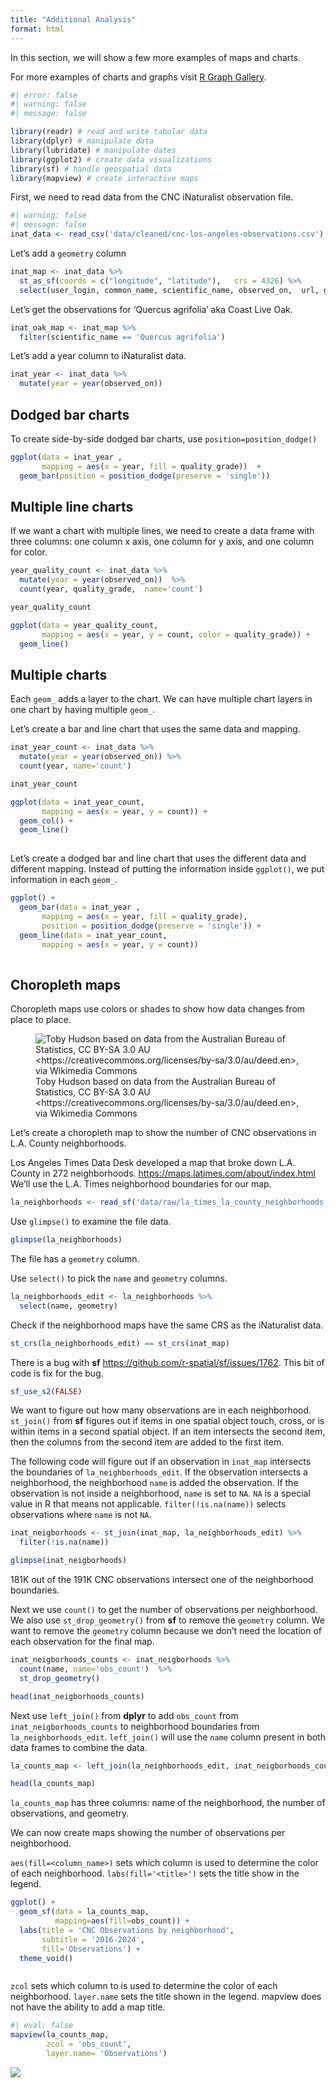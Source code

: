 ```yaml
---
title: "Additional Analysis"
format: html
---
```


In this section, we will show a few more examples of maps and charts.

For more examples of charts and graphs visit [R Graph Gallery](https://r-graph-gallery.com).

```r
#| error: false
#| warning: false
#| message: false

library(readr) # read and write tabular data
library(dplyr) # manipulate data
library(lubridate) # manipulate dates
library(ggplot2) # create data visualizations
library(sf) # handle geospatial data
library(mapview) # create interactive maps
```

First, we need to read data from the CNC iNaturalist observation file.

```r
#| warning: false
#| message: false
inat_data <- read_csv('data/cleaned/cnc-los-angeles-observations.csv')

```

Let's add a `geometry` column

```r
inat_map <- inat_data %>% 
  st_as_sf(coords = c("longitude", "latitude"),   crs = 4326) %>% 
  select(user_login, common_name, scientific_name, observed_on,  url, geometry, quality_grade)
```

Let's get the observations for 'Quercus agrifolia' aka Coast Live Oak.

```r
inat_oak_map <- inat_map %>% 
  filter(scientific_name == 'Quercus agrifolia')
```

Let's add a year column to iNaturalist data.

```r
inat_year <- inat_data %>% 
  mutate(year = year(observed_on)) 
```

## Dodged bar charts

To create side-by-side dodged bar charts, use `position=position_dodge()`

```r
ggplot(data = inat_year , 
       mapping = aes(x = year, fill = quality_grade))  +
  geom_bar(position = position_dodge(preserve = 'single'))  
```

## Multiple line charts

If we want a chart with multiple lines, we need to create a data frame with three columns: one column x axis, one column for y axis, and one column for color.

```r
year_quality_count <- inat_data %>% 
  mutate(year = year(observed_on))  %>%
  count(year, quality_grade,  name='count') 

year_quality_count
```

```r
ggplot(data = year_quality_count, 
       mapping = aes(x = year, y = count, color = quality_grade)) +
  geom_line()
```

## Multiple charts

Each `geom_` adds a layer to the chart. We can have multiple chart layers in one chart by having multiple `geom_`.

Let's create a bar and line chart that uses the same data and mapping.

```r
inat_year_count <- inat_data %>% 
  mutate(year = year(observed_on)) %>%
  count(year, name='count')  

inat_year_count
```

```r
ggplot(data = inat_year_count,
       mapping = aes(x = year, y = count)) +
  geom_col() +
  geom_line()
 
```

Let's create a dodged bar and line chart that uses the different data and different mapping. Instead of putting the information inside `ggplot()`, we put information in each `geom_`.

```r
ggplot() +
  geom_bar(data = inat_year , 
       mapping = aes(x = year, fill = quality_grade),
       position = position_dodge(preserve = 'single')) +
  geom_line(data = inat_year_count, 
       mapping = aes(x = year, y = count))
 
```

## Choropleth maps

Choropleth maps use colors or shades to show how data changes from place to place.

![Toby Hudson based on data from the Australian Bureau of Statistics, CC BY-SA 3.0 AU \<https://creativecommons.org/licenses/by-sa/3.0/au/deed.en\>, via Wikimedia Commons](https://upload.wikimedia.org/wikipedia/commons/thumb/f/f7/Australian_Census_2011_demographic_map_-_Australia_by_SLA_-_BCP_field_2715_Christianity_Anglican_Persons.svg/305px-Australian_Census_2011_demographic_map_-_Australia_by_SLA_-_BCP_field_2715_Christianity_Anglican_Persons.svg.png){fig-alt="example of choropleth map"}

Let's create a choropleth map to show the number of CNC observations in L.A. County neighborhoods.

Los Angeles Times Data Desk developed a map that broke down L.A. County in 272 neighborhoods. <https://maps.latimes.com/about/index.html> We'll use the L.A. Times neighborhood boundaries for our map.

```r
la_neighborhoods <- read_sf('data/raw/la_times_la_county_neighborhoods.json')
```

Use `glimpse()` to examine the file data.

```r
glimpse(la_neighborhoods)
```

The file has a `geometry` column.

Use `select()` to pick the `name` and `geometry` columns.

```r
la_neighborhoods_edit <- la_neighborhoods %>%
  select(name, geometry)

```

Check if the neighborhood maps have the same CRS as the iNaturalist data.

```r
st_crs(la_neighborhoods_edit) == st_crs(inat_map)
```

There is a bug with **sf** <https://github.com/r-spatial/sf/issues/1762>. This bit of code is fix for the bug.

```r
sf_use_s2(FALSE)
```

We want to figure out how many observations are in each neighborhood. `st_join()` from **sf** figures out if items in one spatial object touch, cross, or is within items in a second spatial object. If an item intersects the second item, then the columns from the second item are added to the first item.

The following code will figure out if an observation in `inat_map` intersects the boundaries of `la_neighborhoods_edit`. If the observation intersects a neighborhood, the neighborhood `name` is added the observation. If the observation is not inside a neighborhood, `name` is set to `NA`. `NA` is a special value in R that means not applicable. `filter(!is.na(name))` selects observations where `name` is not `NA`.

```r
inat_neigborhoods <- st_join(inat_map, la_neighborhoods_edit) %>%
  filter(!is.na(name)) 

glimpse(inat_neigborhoods)
```

181K out of the 191K CNC observations intersect one of the neighborhood boundaries.

Next we use `count()` to get the number of observations per neighborhood. We also use `st_drop_geometry()` from **sf** to remove the `geometry` column. We want to remove the `geometry` column because we don't need the location of each observation for the final map.

```r

inat_neigborhoods_counts <- inat_neigborhoods %>%
  count(name, name='obs_count')  %>%
  st_drop_geometry()

head(inat_neigborhoods_counts)
```

Next use `left_join()` from **dplyr** to add `obs_count` from `inat_neigborhoods_counts` to neighborhood boundaries from `la_neighborhoods_edit`. `left_join()` will use the `name` column present in both data frames to combine the data.

```r
la_counts_map <- left_join(la_neighborhoods_edit, inat_neigborhoods_counts)

head(la_counts_map)
```

`la_counts_map` has three columns: name of the neighborhood, the number of observations, and geometry.

We can now create maps showing the number of observations per neighborhood.

`aes(fill=<column_name>)` sets which column is used to determine the color of each neighborhood. `labs(fill='<title>')` sets the title show in the legend.

```r

ggplot() +
  geom_sf(data = la_counts_map, 
          mapping=aes(fill=obs_count)) +
  labs(title = 'CNC Observations by neighborhood', 
       subtitle = '2016-2024',
       fill='Observations') +
  theme_void()



```

`zcol` sets which column to is used to determine the color of each neighborhood. `layer.name` sets the title shown in the legend. mapview does not have the ability to add a map title.

```r
#| eval: false
mapview(la_counts_map,  
        zcol = 'obs_count', 
        layer.name= 'Observations')
```

![](images/mapview/creating_maps/create_interactive_map_with_observations_by_neighborhood.png){fig-alt="create interactive map with observations by neighborhood"}
